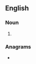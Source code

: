 ==English==

===Noun===
{{head|en|noun plural form}}

# {{plural of|latrine|lang=en}}

===Anagrams===
* {{anagrams|en|a=aeilnrst|Latiners|entrails|larnites|ratlines|retinals|slantier|trainels|trenails}}